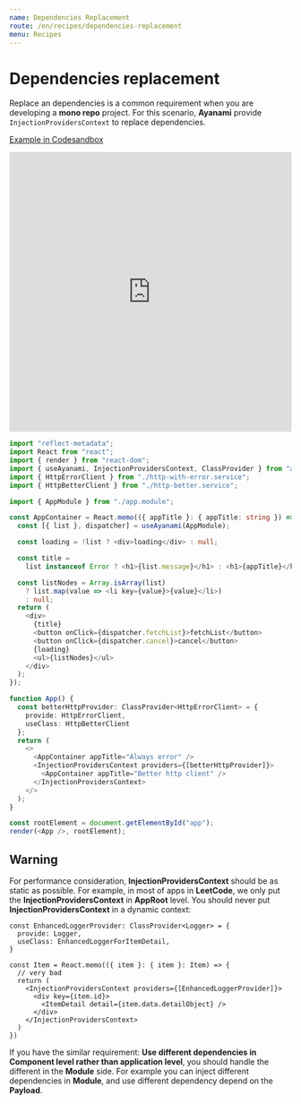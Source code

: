 ```yaml
---
name: Dependencies Replacement
route: /en/recipes/dependencies-replacement
menu: Recipes
---
```


# Dependencies replacement
Replace an dependencies is a common requirement when you are developing a **mono repo** project.
For this scenario, **Ayanami** provide `InjectionProvidersContext` to replace dependencies.

[Example in Codesandbox](https://codesandbox.io/s/ayanami-recipes-dependencies-replacement-bmwkf)

<iframe
  src="https://codesandbox.io/embed/ayanami-recipes-dependencies-replacement-bmwkf?expanddevtools=1&fontsize=14&hidenavigation=1&module=%2Fsrc%2Findex.tsx&theme=dark"
  style="width:100%; height:500px; border:0; border-radius: 4px; overflow:hidden;"
  title="ayanami-recipes-dependencies-replacement"
  allow="geolocation; microphone; camera; midi; vr; accelerometer; gyroscope; payment; ambient-light-sensor; encrypted-media; usb"
  sandbox="allow-modals allow-forms allow-popups allow-scripts allow-same-origin"
></iframe>

```ts
import "reflect-metadata";
import React from "react";
import { render } from "react-dom";
import { useAyanami, InjectionProvidersContext, ClassProvider } from "ayanami";
import { HttpErrorClient } from "./http-with-error.service";
import { HttpBetterClient } from "./http-better.service";

import { AppModule } from "./app.module";

const AppContainer = React.memo(({ appTitle }: { appTitle: string }) => {
  const [{ list }, dispatcher] = useAyanami(AppModule);

  const loading = !list ? <div>loading</div> : null;

  const title =
    list instanceof Error ? <h1>{list.message}</h1> : <h1>{appTitle}</h1>;

  const listNodes = Array.isArray(list)
    ? list.map(value => <li key={value}>{value}</li>)
    : null;
  return (
    <div>
      {title}
      <button onClick={dispatcher.fetchList}>fetchList</button>
      <button onClick={dispatcher.cancel}>cancel</button>
      {loading}
      <ul>{listNodes}</ul>
    </div>
  );
});

function App() {
  const betterHttpProvider: ClassProvider<HttpErrorClient> = {
    provide: HttpErrorClient,
    useClass: HttpBetterClient
  };
  return (
    <>
      <AppContainer appTitle="Always error" />
      <InjectionProvidersContext providers={[betterHttpProvider]}>
        <AppContainer appTitle="Better http client" />
      </InjectionProvidersContext>
    </>
  );
}

const rootElement = document.getElementById("app");
render(<App />, rootElement);
```

## Warning
For performance consideration, **InjectionProvidersContext** should be as static as possible. For example, in most of apps in **LeetCode**, we only put the **InjectionProvidersContext** in **AppRoot** level. You should never put **InjectionProvidersContext** in a dynamic context:

```tsx
const EnhancedLoggerProvider: ClassProvider<Logger> = {
  provide: Logger,
  useClass: EnhancedLoggerForItemDetail,
}

const Item = React.memo(({ item }: { item }: Item) => {
  // very bad
  return (
    <InjectionProvidersContext providers={[EnhancedLoggerProvider]}>
      <div key={item.id}>
        <ItemDetail detail={item.data.detailObject} />
      </div>
    </InjectionProvidersContext>
  )
})
```

If you have the similar requirement: **Use different dependencies in Component level rather than application level**, you should handle the different in the **Module** side. For example you can inject different dependencies in **Module**, and use different dependency depend on the **Payload**.
